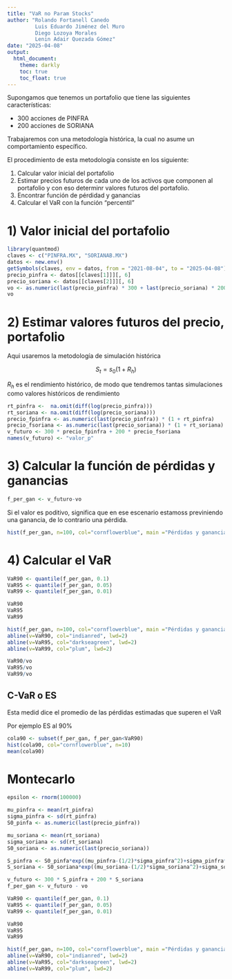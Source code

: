 ```yaml
---
title: "VaR no Param Stocks"
author: "Rolando Fortanell Canedo
         Luis Eduardo Jiménez del Muro
         Diego Lozoya Morales
         Lenin Adair Quezada Gómez"
date: "2025-04-08"
output: 
  html_document:
    theme: darkly
    toc: true
    toc_float: true
---
```


Supongamos que tenemos un portafolio que tiene las siguientes características:

- 300 acciones de PINFRA 
- 200 acciones de SORIANA

Trabajaremos con una metodología histórica, la cual no asume un comportamiento específico.

El procedimiento de esta metodología consiste en los siguiente:

  1) Calcular valor inicial del portafolio
  2) Estimar precios futuros de cada uno de los activos que componen al portafolio y con eso determinr valores futuros del portafolio. 
  3) Encontrar función de pérdidad y ganancias
  4) Calcular el VaR con la función "percentil"

# 1) Valor inicial del portafolio

```r
library(quantmod)
claves <- c("PINFRA.MX", "SORIANAB.MX")
datos <- new.env()
getSymbols(claves, env = datos, from = "2021-08-04", to = "2025-04-08")
precio_pinfra <- datos[[claves[1]]][, 6]
precio_soriana <- datos[[claves[2]]][, 6]
vo <- as.numeric(last(precio_pinfra) * 300 + last(precio_soriana) * 200)
vo
```

# 2) Estimar valores futuros del precio, portafolio

Aqui usaremos la metodología de simulación histórica

$$S_t = s_0(1+R_h)$$

$R_h$ es el rendimiento histórico, de modo que tendremos tantas simulaciones como valores históricos de rendimiento

```r
rt_pinfra <-  na.omit(diff(log(precio_pinfra)))
rt_soriana <- na.omit(diff(log(precio_soriana)))
precio_fpinfra <- as.numeric(last(precio_pinfra)) * (1 + rt_pinfra)
precio_fsoriana <- as.numeric(last(precio_soriana)) * (1 + rt_soriana)
v_futuro <- 300 * precio_fpinfra + 200 * precio_fsoriana
names(v_futuro) <- "valor_p"
```

# 3) Calcular la función de pérdidas y ganancias

```r
f_per_gan <- v_futuro-vo
```

Si el valor es poditivo, significa que en ese escenario estamoss previniendo una ganancia, de lo contrario una pérdida.

```r
hist(f_per_gan, n=100, col="cornflowerblue", main ="Pérdidas y ganancias")
```

# 4) Calcular el VaR

```r
VaR90 <- quantile(f_per_gan, 0.1)
VaR95 <- quantile(f_per_gan, 0.05)
VaR99 <- quantile(f_per_gan, 0.01)

VaR90
VaR95
VaR99
```

```r
hist(f_per_gan, n=100, col="cornflowerblue", main ="Pérdidas y ganancias")
abline(v=VaR90, col="indianred", lwd=2)
abline(v=VaR95, col="darkseagreen", lwd=2)
abline(v=VaR99, col="plum", lwd=2)
```

```r
VaR90/vo
VaR95/vo
VaR99/vo
```

## C-VaR o ES

Esta medid dice el promedio de las pérdidas estimadas que superen el VaR

Por ejemplo ES al 90%

```r
cola90 <- subset(f_per_gan, f_per_gan<VaR90)
hist(cola90, col="cornflowerblue", n=10)
mean(cola90)
```

# Montecarlo

```r
epsilon <- rnorm(100000)

mu_pinfra <- mean(rt_pinfra)
sigma_pinfra <- sd(rt_pinfra)
S0_pinfa <- as.numeric(last(precio_pinfra))

mu_soriana <- mean(rt_soriana)
sigma_soriana <- sd(rt_soriana)
S0_soriana <- as.numeric(last(precio_soriana))

S_pinfra <- S0_pinfa*exp((mu_pinfra-(1/2)*sigma_pinfra^2)+sigma_pinfra*epsilon)
S_soriana <- S0_soriana*exp((mu_soriana-(1/2)*sigma_soriana^2)+sigma_soriana*epsilon)
```

```r
v_futuro <- 300 * S_pinfra + 200 * S_soriana
f_per_gan <- v_futuro - vo

VaR90 <- quantile(f_per_gan, 0.1)
VaR95 <- quantile(f_per_gan, 0.05)
VaR99 <- quantile(f_per_gan, 0.01)

VaR90
VaR95
VaR99
```

```r
hist(f_per_gan, n=100, col="cornflowerblue", main ="Pérdidas y ganancias")
abline(v=VaR90, col="indianred", lwd=2)
abline(v=VaR95, col="darkseagreen", lwd=2)
abline(v=VaR99, col="plum", lwd=2)
```

